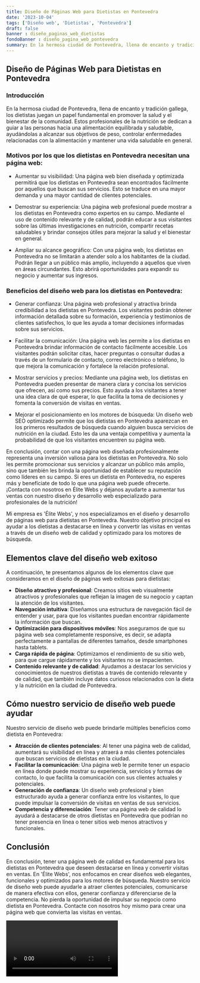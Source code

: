 ```yaml
---
title: Diseño de Páginas Web para Dietistas en Pontevedra
date: '2023-10-04'
tags: ['Diseño web', 'Dietistas', 'Pontevedra']
draft: false
banner : diseño_paginas_web_dietistas
fondoBanner : diseño_pagina_web_pontevedra
summary: En la hermosa ciudad de Pontevedra, llena de encanto y tradición gallega, los dietistas juegan un papel fundamental en promover la salud y el bienestar de la comunidad. Estos profesionales de la nutrición se dedican a guiar a las personas hacia una alimentación equilibrada y saludable, ayudándolas a alcanzar sus objetivos de peso, controlar enfermedades relacionadas con la alimentación y mantener una vida saludable en general.
---
```


## Diseño de Páginas Web para Dietistas en Pontevedra

### Introducción

En la hermosa ciudad de Pontevedra, llena de encanto y tradición gallega, los dietistas juegan un papel fundamental en promover la salud y el bienestar de la comunidad. Estos profesionales de la nutrición se dedican a guiar a las personas hacia una alimentación equilibrada y saludable, ayudándolas a alcanzar sus objetivos de peso, controlar enfermedades relacionadas con la alimentación y mantener una vida saludable en general.

### Motivos por los que los dietistas en Pontevedra necesitan una página web:

- Aumentar su visibilidad: Una página web bien diseñada y optimizada permitirá que los dietistas en Pontevedra sean encontrados fácilmente por aquellos que buscan sus servicios. Esto se traduce en una mayor demanda y una mayor cantidad de clientes potenciales.

- Demostrar su experiencia: Una página web profesional puede mostrar a los dietistas en Pontevedra como expertos en su campo. Mediante el uso de contenido relevante y de calidad, podrán educar a sus visitantes sobre las últimas investigaciones en nutrición, compartir recetas saludables y brindar consejos útiles para mejorar la salud y el bienestar en general.

- Ampliar su alcance geográfico: Con una página web, los dietistas en Pontevedra no se limitarán a atender solo a los habitantes de la ciudad. Podrán llegar a un público más amplio, incluyendo a aquellos que viven en áreas circundantes. Esto abrirá oportunidades para expandir su negocio y aumentar sus ingresos.

### Beneficios del diseño web para los dietistas en Pontevedra:

- Generar confianza: Una página web profesional y atractiva brinda credibilidad a los dietistas en Pontevedra. Los visitantes podrán obtener información detallada sobre su formación, experiencia y testimonios de clientes satisfechos, lo que les ayuda a tomar decisiones informadas sobre sus servicios.

- Facilitar la comunicación: Una página web les permite a los dietistas en Pontevedra brindar información de contacto fácilmente accesible. Los visitantes podrán solicitar citas, hacer preguntas o consultar dudas a través de un formulario de contacto, correo electrónico o teléfono, lo que mejora la comunicación y fortalece la relación profesional.

- Mostrar servicios y precios: Mediante una página web, los dietistas en Pontevedra pueden presentar de manera clara y concisa los servicios que ofrecen, así como sus precios. Esto ayuda a los visitantes a tener una idea clara de qué esperar, lo que facilita la toma de decisiones y fomenta la conversión de visitas en ventas.

- Mejorar el posicionamiento en los motores de búsqueda: Un diseño web SEO optimizado permite que los dietistas en Pontevedra aparezcan en los primeros resultados de búsqueda cuando alguien busca servicios de nutrición en la ciudad. Esto les da una ventaja competitiva y aumenta la probabilidad de que los visitantes encuentren su página web.

En conclusión, contar con una página web diseñada profesionalmente representa una inversión valiosa para los dietistas en Pontevedra. No solo les permite promocionar sus servicios y alcanzar un público más amplio, sino que también les brinda la oportunidad de establecer su reputación como líderes en su campo. Si eres un dietista en Pontevedra, no esperes más y benefíciate de todo lo que una página web puede ofrecerte. ¡Contacta con nosotros en Élite Webs y déjanos ayudarte a aumentar tus ventas con nuestro diseño y desarrollo web especializado para profesionales de la nutrición!

<GifSeo />

<Cta />

Mi empresa es 'Élite Webs', y nos especializamos en el diseño y desarrollo de páginas web para dietistas en Pontevedra. Nuestro objetivo principal es ayudar a los dietistas a destacarse en línea y convertir las visitas en ventas a través de un diseño web de calidad y optimizado para los motores de búsqueda.

## Elementos clave del diseño web exitoso

A continuación, te presentamos algunos de los elementos clave que consideramos en el diseño de páginas web exitosas para dietistas:

- **Diseño atractivo y profesional**: Creamos sitios web visualmente atractivos y profesionales que reflejan la imagen de su negocio y captan la atención de los visitantes.
- **Navegación intuitiva**: Diseñamos una estructura de navegación fácil de entender y usar, para que los visitantes puedan encontrar rápidamente la información que buscan.
- **Optimización para dispositivos móviles**: Nos aseguramos de que su página web sea completamente responsive, es decir, se adapta perfectamente a pantallas de diferentes tamaños, desde smartphones hasta tablets.
- **Carga rápida de página**: Optimizamos el rendimiento de su sitio web, para que cargue rápidamente y los visitantes no se impacienten.
- **Contenido relevante y de calidad**: Ayudamos a destacar los servicios y conocimientos de nuestros dietistas a través de contenido relevante y de calidad, que también incluye datos curiosos relacionados con la dieta y la nutrición en la ciudad de Pontevedra.

## Cómo nuestro servicio de diseño web puede ayudar

Nuestro servicio de diseño web puede brindarle múltiples beneficios como dietista en Pontevedra:

- **Atracción de clientes potenciales**: Al tener una página web de calidad, aumentará su visibilidad en línea y atraerá a más clientes potenciales que buscan servicios de dietistas en la ciudad.
- **Facilitar la comunicación**: Una página web le permite tener un espacio en línea donde puede mostrar su experiencia, servicios y formas de contacto, lo que facilita la comunicación con sus clientes actuales y potenciales.
- **Generación de confianza**: Un diseño web profesional y bien estructurado ayuda a generar confianza entre los visitantes, lo que puede impulsar la conversión de visitas en ventas de sus servicios.
- **Competencia y diferenciación**: Tener una página web de calidad lo ayudará a destacarse de otros dietistas en Pontevedra que podrían no tener presencia en línea o tener sitios web menos atractivos y funcionales.

## Conclusión

En conclusión, tener una página web de calidad es fundamental para los dietistas en Pontevedra que deseen destacarse en línea y convertir visitas en ventas. En 'Élite Webs', nos enfocamos en crear diseños web elegantes, funcionales y optimizados para los motores de búsqueda. Nuestro servicio de diseño web puede ayudarle a atraer clientes potenciales, comunicarse de manera efectiva con ellos, generar confianza y diferenciarse de la competencia. No pierda la oportunidad de impulsar su negocio como dietista en Pontevedra. Contacte con nosotros hoy mismo para crear una página web que convierta las visitas en ventas.

<Video />

<CtaBot job='Dietistas' city='Pontevedra'/>

<Gmaps query='Pontevedra+españa+maps' />
